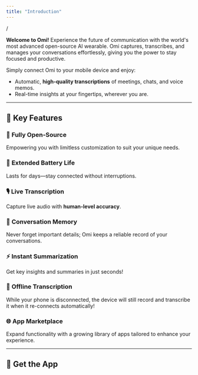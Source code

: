 ```yaml
---
title: "Introduction"
---
```


/

**Welcome to Omi\!** Experience the future of communication with the world's most advanced open-source AI wearable. Omi captures, transcribes, and manages your conversations effortlessly, giving you the power to stay focused and productive.

Simply connect Omi to your mobile device and enjoy:

- Automatic, **high-quality transcriptions** of meetings, chats, and voice memos.
- Real-time insights at your fingertips, wherever you are.

---

## 🌟 Key Features[​](#-key-features)

### 🚀 **Fully Open-Source**[​](#-fully-open-source)

Empowering you with limitless customization to suit your unique needs.

### 🔋 **Extended Battery Life**[​](#-extended-battery-life)

Lasts for days—stay connected without interruptions.

### 🎙️ **Live Transcription**[​](#️-live-transcription)

Capture live audio with **human-level accuracy**.

### 🧠 **Conversation Memory**[​](#-conversation-memory)

Never forget important details; Omi keeps a reliable record of your conversations.

### ⚡ **Instant Summarization**[​](#-instant-summarization)

Get key insights and summaries in just seconds\!

### 📡 **Offline Transcription**[​](#-offline-transcription)

While your phone is disconnected, the device will still record and transcribe it when it re-connects automatically\!

### 🌐 **App Marketplace**[​](#-app-marketplace)

Expand functionality with a growing library of apps tailored to enhance your experience.

---

## 📲 Get the App[​](#-get-the-app)